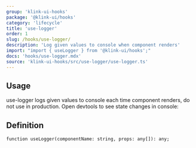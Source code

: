 ```yaml
---
group: 'klink-ui-hooks'
package: '@klink-ui/hooks'
category: 'lifecycle'
title: 'use-logger'
order: 1
slug: /hooks/use-logger/
description: 'Log given values to console when component renders'
import: "import { useLogger } from '@klink-ui/hooks';"
docs: 'hooks/use-logger.mdx'
source: 'klink-ui-hooks/src/use-logger/use-logger.ts'
---
```



## Usage

use-logger logs given values to console each time component renders, do not use in production. Open devtools to see state changes in console:

<Demo data={HooksDemos.useLoggerDemo} />

## Definition

```tsx
function useLogger(componentName: string, props: any[]): any;
```
